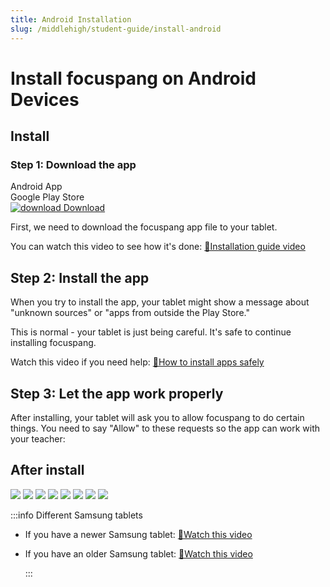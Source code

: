 ```yaml
---
title: Android Installation
slug: /middlehigh/student-guide/install-android
---
```



# Install focuspang on Android Devices

## Install

### Step 1: Download the app

<div class="fp-download-container fp-download-blue">
  <div>
    <div class="fp-download-title">Android App</div>
    <div class="fp-download-desc">Google Play Store</div>
  </div>
  <a
    class="fp-download-button"
    href="https://play.google.com/store/apps/details?id=com.focuspang.student"
  >
    <img
      class="fp-download-icon"
      src="/img/download-white-icon.svg"
      alt="download"
    />
    Download
  </a>
</div>

First, we need to download the focuspang app file to your tablet.

You can watch this video to see how it's done: [🔗Installation guide video](https://www.youtube.com/watch?v=XBcpvCpa3nk)

## Step 2: Install the app

When you try to install the app, your tablet might show a message about "unknown sources" or "apps from outside the Play Store."

This is normal - your tablet is just being careful. It's safe to continue installing focuspang.

Watch this video if you need help: [🔗How to install apps safely](https://www.youtube.com/watch?v=YyateW8uqIg)

## Step 3: Let the app work properly

After installing, your tablet will ask you to allow focuspang to do certain things. You need to say "Allow" to these requests so the app can work with your teacher:

## After install

<Image src="/img/en/elementary/student/12-001.jpg" size="lg" />
<Image src="/img/en/elementary/student/12-02.jpg" size="lg" />
<Image src="/img/en/elementary/student/12-03.jpg" size="lg" />
<Image src="/img/en/elementary/student/12-04.jpg" size="lg" />
<Image src="/img/en/elementary/student/12-05.jpg" size="lg" />
<Image src="/img/en/elementary/student/12-06.jpg" size="lg" />
<Image src="/img/en/elementary/student/12-07.jpg" size="lg" />
<Image src="/img/en/elementary/student/12-08.jpg" size="lg" />

:::info Different Samsung tablets

- If you have a newer Samsung tablet: [🔗Watch this video](https://www.youtube.com/watch?v=mmQBRfcNyAQ)
- If you have an older Samsung tablet: [🔗Watch this video](https://www.youtube.com/watch?v=XBcpvCpa3nk&t=163s)

  :::
